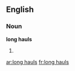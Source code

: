 ==English==

===Noun===
'''long hauls'''

# {{plural of|long haul}}

[[ar:long hauls]]
[[fr:long hauls]]